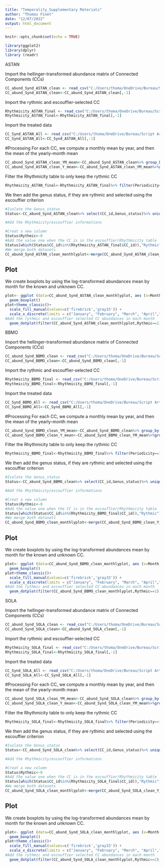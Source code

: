 ---
title: "Temporality_Supplementary Materials"
author: "Thomas Finet"
date: "12/07/2022"
output: html_document
---

```{r }
knitr::opts_chunk$set(echo = TRUE)

library(ggplot2)
library(dplyr)
library (readr)
```



################################################################  ASTAN  ######################################################



Import the hellinger-transformed abundance matrix of Connected Components (CCs)

```{r}
CC_abund_Synd_ASTAN_clean <- read_csv("C:/Users/thoma/OneDrive/Bureau/Script Article Iris/Mat_Sup/CC_abund_Synd_ASTAN_clean.csv")
CC_abund_Synd_ASTAN_clean<-CC_abund_Synd_ASTAN_clean[,-1]

```

Import the rythmic and escouffier-selected CC
```{r}
Rhythmicity_ASTAN_final <- read_csv("C:/Users/thoma/OneDrive/Bureau/Script Article Iris/Mat_Sup/Rhythmicity_ASTAN_final.csv")
Rhythmicity_ASTAN_final<-Rhythmicity_ASTAN_final[,-1]
```

Import the treated data
```{r}
CC_Synd_ASTAN_All <- read_csv("C:/Users/thoma/OneDrive/Bureau/Script Article Iris/Mat_Sup/CC_Synd_ASTAN_All.csv")
CC_Synd_ASTAN_All<-CC_Synd_ASTAN_All[,-1]
```

#Processing
For each CC, we compute a monthly mean by year, and then the mean of the yearly-month mean
```{r}
CC_abund_Synd_ASTAN_clean_YM_mean<-CC_abund_Synd_ASTAN_clean%>% group_by(CC_id, Month,Year)%>% summarize(mean_abundance_month_year= mean(abundance))
CC_abund_Synd_ASTAN_clean_Y_mean<-CC_abund_Synd_ASTAN_clean_YM_mean%>%group_by(CC_id,Month)%>% summarize(mean_abundance_year= mean(mean_abundance_month_year))
```

Filter the Rhythmicity table to only keep the rythmic CC 

```{r}
Rhythmicity_ASTAN_final<-Rhythmicity_ASTAN_final%>% filter(Periodicity==1)
```

We then add the genus status, if they are rythmic and selected using the escouffier criterion

```{r}
#Isolate the Genus_status 
Status<-CC_abund_Synd_ASTAN_clean%>% select(CC_id,Genus_status)%>% unique()

#Add the Rhythmicity/escouffier informations

#Creat a new column
Status$Rythmic<-0
#Add the value one when the CC is in the escouffier/Rhythmicity table
Status[which(Status$CC_id%in%(Rhythmicity_ASTAN_final$CC_id)),"Rythmic"]<-1
#We merge both datasets
CC_abund_Synd_ASTAN_clean_monthlyplot<-merge(CC_abund_Synd_ASTAN_clean_Y_mean,Status,by="CC_id")

```

## Plot

We create boxplots by using the log-transformed abundances mean by month for the known and unknown CC. 

```{r plot}
plot<- ggplot (data=CC_abund_Synd_ASTAN_clean_monthlyplot, aes (x=Month,y=log(mean_abundance_year), fill=Genus_status))+ 
  geom_boxplot()
plot+theme_classic()+
  scale_fill_manual(values=c('firebrick','gray33')) +
  scale_x_discrete(limits = c("January", "February", "March", "April","May","June","July","August", "September", "October","November", "December"))+
#Add the rythmic and escouffier selected CC abundances in each month
  geom_dotplot(filter(CC_abund_Synd_ASTAN_clean_monthlyplot,Rythmic==1),mapping=aes (x=Month,y=log(mean_abundance_year)),binaxis='y', binpositions="all",binwidth=0.14)
```





################################################################  BBMO  ######################################################




Import the hellinger-transformed abundance matrix of Connected Components (CCs)

```{r}
CC_abund_Synd_BBMO_clean <- read_csv("C:/Users/thoma/OneDrive/Bureau/Script Article Iris/Mat_Sup/CC_abund_Synd_BBMO_clean.csv")
CC_abund_Synd_BBMO_clean<-CC_abund_Synd_BBMO_clean[,-1]

```

Import the rythmic and escouffier-selected CC
```{r}
Rhythmicity_BBMO_final <- read_csv("C:/Users/thoma/OneDrive/Bureau/Script Article Iris/Mat_Sup/Rhythmicity_BBMO_final.csv")
Rhythmicity_BBMO_final<-Rhythmicity_BBMO_final[,-1]
```

Import the treated data
```{r}
CC_Synd_BBMO_All <- read_csv("C:/Users/thoma/OneDrive/Bureau/Script Article Iris/Mat_Sup/CC_Synd_BBMO_All.csv")
CC_Synd_BBMO_All<-CC_Synd_BBMO_All[,-1]
```

#Processing
For each CC, we compute a monthly mean by year, and then the mean of the yearly-month mean
```{r}
CC_abund_Synd_BBMO_clean_YM_mean<-CC_abund_Synd_BBMO_clean%>% group_by(CC_id, Month,Year)%>% summarize(mean_abundance_month_year= mean(abundance))
CC_abund_Synd_BBMO_clean_Y_mean<-CC_abund_Synd_BBMO_clean_YM_mean%>%group_by(CC_id,Month)%>% summarize(mean_abundance_year= mean(mean_abundance_month_year))
```

Filter the Rhythmicity table to only keep the rythmic CC

```{r}
Rhythmicity_BBMO_final<-Rhythmicity_BBMO_final%>% filter(Periodicity==1)
```

We then add the genus status, if they are rythmic and selected using the escouffier criterion

```{r}
#Isolate the Genus_status 
Status<-CC_abund_Synd_BBMO_clean%>% select(CC_id,Genus_status)%>% unique()

#Add the Rhythmicity/escouffier informations

#Creat a new column
Status$Rythmic<-0
#Add the value one when the CC is in the escouffier/Rhythmicity table
Status[which(Status$CC_id%in%(Rhythmicity_BBMO_final$CC_id)),"Rythmic"]<-1
#We merge both datasets
CC_abund_Synd_BBMO_clean_monthlyplot<-merge(CC_abund_Synd_BBMO_clean_Y_mean,Status,by="CC_id")

```

## Plot

We create boxplots by using the log-transformed abundances mean by month for the known and unknown CC. 

```{r plot}
plot<- ggplot (data=CC_abund_Synd_BBMO_clean_monthlyplot, aes (x=Month,y=log(mean_abundance_year), fill=Genus_status))+ 
  geom_boxplot()
plot+theme_classic()+
  scale_fill_manual(values=c('firebrick','gray33')) +
  scale_x_discrete(limits = c("January", "February", "March", "April","May","June","July","August", "September", "October","November", "December"))+
#Add the rythmic and escouffier selected CC abundances in each month
  geom_dotplot(filter(CC_abund_Synd_BBMO_clean_monthlyplot,Rythmic==1),mapping=aes (x=Month,y=log(mean_abundance_year)),binaxis='y', binpositions="all",binwidth=0.14)
```


################################################################  SOLA  ######################################################


Import the hellinger-transformed abundance matrix of Connected Components (CCs)

```{r}
CC_abund_Synd_SOLA_clean <- read_csv("C:/Users/thoma/OneDrive/Bureau/Script Article Iris/Mat_Sup/CC_abund_Synd_SOLA_clean.csv")
CC_abund_Synd_SOLA_clean<-CC_abund_Synd_SOLA_clean[,-1]

```

Import the rythmic and escouffier-selected CC
```{r}
Rhythmicity_SOLA_final <- read_csv("C:/Users/thoma/OneDrive/Bureau/Script Article Iris/Mat_Sup/Rhythmicity_SOLA_final.csv")
Rhythmicity_SOLA_final<-Rhythmicity_SOLA_final[,-1]
```

Import the treated data
```{r}
CC_Synd_SOLA_All <- read_csv("C:/Users/thoma/OneDrive/Bureau/Script Article Iris/Mat_Sup/CC_Synd_SOLA_All.csv")
CC_Synd_SOLA_All<-CC_Synd_SOLA_All[,-1]
```

#Processing
For each CC, we compute a monthly mean by year, and then the mean of the yearly-month mean
```{r}
CC_abund_Synd_SOLA_clean_YM_mean<-CC_abund_Synd_SOLA_clean%>% group_by(CC_id, Month,Year)%>% summarize(mean_abundance_month_year= mean(abundance))
CC_abund_Synd_SOLA_clean_Y_mean<-CC_abund_Synd_SOLA_clean_YM_mean%>%group_by(CC_id,Month)%>% summarize(mean_abundance_year= mean(mean_abundance_month_year))
```

Filter the Rhythmicity table to only keep the rythmic CC

```{r}
Rhythmicity_SOLA_final<-Rhythmicity_SOLA_final%>% filter(Periodicity==1)
```

We then add the genus status, if they are rythmic and selected using the escouffier criterion

```{r}
#Isolate the Genus_status 
Status<-CC_abund_Synd_SOLA_clean%>% select(CC_id,Genus_status)%>% unique()

#Add the Rhythmicity/escouffier informations

#Creat a new column
Status$Rythmic<-0
#Add the value one when the CC is in the escouffier/Rhythmicity table
Status[which(Status$CC_id%in%(Rhythmicity_SOLA_final$CC_id)),"Rythmic"]<-1
#We merge both datasets
CC_abund_Synd_SOLA_clean_monthlyplot<-merge(CC_abund_Synd_SOLA_clean_Y_mean,Status,by="CC_id")

```

## Plot

We create boxplots by using the log-transformed abundances mean by month for the known and unknown CC. 

```{r plot}
plot<- ggplot (data=CC_abund_Synd_SOLA_clean_monthlyplot, aes (x=Month,y=log(mean_abundance_year), fill=Genus_status))+ 
  geom_boxplot()
plot+theme_classic()+
  scale_fill_manual(values=c('firebrick','gray33')) +
  scale_x_discrete(limits = c("January", "February", "March", "April","May","June","July","August", "September", "October","November", "December"))+
#Add the rythmic and escouffier selected CC abundances in each month
  geom_dotplot(filter(CC_abund_Synd_SOLA_clean_monthlyplot,Rythmic==1),mapping=aes (x=Month,y=log(mean_abundance_year)),binaxis='y', binpositions="all",binwidth=0.14)
```
